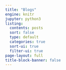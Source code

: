 ```yaml
---
title: "Blogs"
engine: knitr
jupyter: python3
listing: 
  contents: posts
  sort: false 
  type: default
  categories: true
  sort-ui: true 
  filter-ui: true 
page-layout: full
title-block-banner: false
---
```

